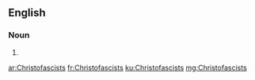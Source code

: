 ==English==

===Noun===
{{head|en|noun plural form}}

# {{plural of|Christofascist|lang=en}}

[[ar:Christofascists]]
[[fr:Christofascists]]
[[ku:Christofascists]]
[[mg:Christofascists]]